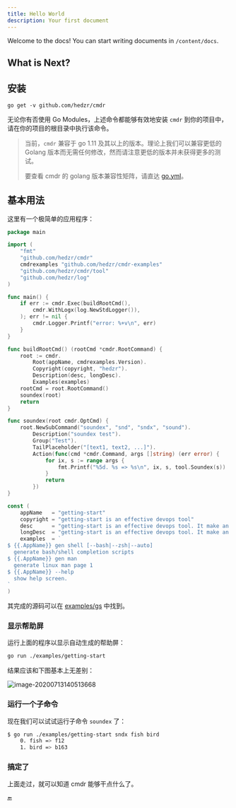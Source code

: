 ```yaml
---
title: Hello World
description: Your first document
---
```


Welcome to the docs! You can start writing documents in `/content/docs`.

## What is Next?

<Cards>
  <Card title="Learn more about Next.js" href="https://nextjs.org/docs" />
  <Card title="Learn more about Fumadocs" href="https://fumadocs.vercel.app" />
</Cards>

## 安装

`go get -v github.com/hedzr/cmdr`

无论你有否使用 Go Modules，上述命令都能够有效地安装 `cmdr` 到你的项目中，请在你的项目的根目录中执行该命令。

> 当前，`cmdr` 兼容于 go 1.11 及其以上的版本。理论上我们可以兼容更低的 Golang 版本而无需任何修改，然而请注意更低的版本并未获得更多的测试。
>
> 要查看 cmdr 的 golang 版本兼容性矩阵，请直达 [go.yml](https://github.com/hedzr/cmdr/blob/master/.github/workflows/go.yml)。

## 基本用法

这里有一个极简单的应用程序：

```go
package main

import (
	"fmt"
	"github.com/hedzr/cmdr"
	cmdrexamples "github.com/hedzr/cmdr-examples"
	"github.com/hedzr/cmdr/tool"
	"github.com/hedzr/log"
)

func main() {
	if err := cmdr.Exec(buildRootCmd(),
		cmdr.WithLogx(log.NewStdLogger()),
	); err != nil {
		cmdr.Logger.Printf("error: %+v\n", err)
	}
}

func buildRootCmd() (rootCmd *cmdr.RootCommand) {
	root := cmdr.
		Root(appName, cmdrexamples.Version).
		Copyright(copyright, "hedzr").
		Description(desc, longDesc).
		Examples(examples)
	rootCmd = root.RootCommand()
	soundex(root)
	return
}

func soundex(root cmdr.OptCmd) {
	root.NewSubCommand("soundex", "snd", "sndx", "sound").
		Description("soundex test").
		Group("Test").
		TailPlaceholder("[text1, text2, ...]").
		Action(func(cmd *cmdr.Command, args []string) (err error) {
			for ix, s := range args {
				fmt.Printf("%5d. %s => %s\n", ix, s, tool.Soundex(s))
			}
			return
		})
}

const (
	appName   = "getting-start"
	copyright = "getting-start is an effective devops tool"
	desc      = "getting-start is an effective devops tool. It make an demo application for `cmdr`."
	longDesc  = "getting-start is an effective devops tool. It make an demo application for `cmdr`."
	examples  = `
$ {{.AppName}} gen shell [--bash|--zsh|--auto]
  generate bash/shell completion scripts
$ {{.AppName}} gen man
  generate linux man page 1
$ {{.AppName}} --help
  show help screen.
`
)
```

其完成的源码可以在 [examples/gs](https://github.com/hedzr/cmdr-examples/blob/master/examples/getting-start) 中找到。

### 显示帮助屏

运行上面的程序以显示自动生成的帮助屏：

```bash
go run ./examples/getting-start
```

结果应该和下图基本上无差别：

![image-20200713140513668](/cmdr/HwWo1v2JczCEat7.png)

### 运行一个子命令

现在我们可以试试运行子命令 `soundex` 了：

```bash
$ go run ./examples/getting-start sndx fish bird
    0. fish => f12
    1. bird => b163
```

### 搞定了

上面走过，就可以知道 cmdr 能够干点什么了。

🔚
